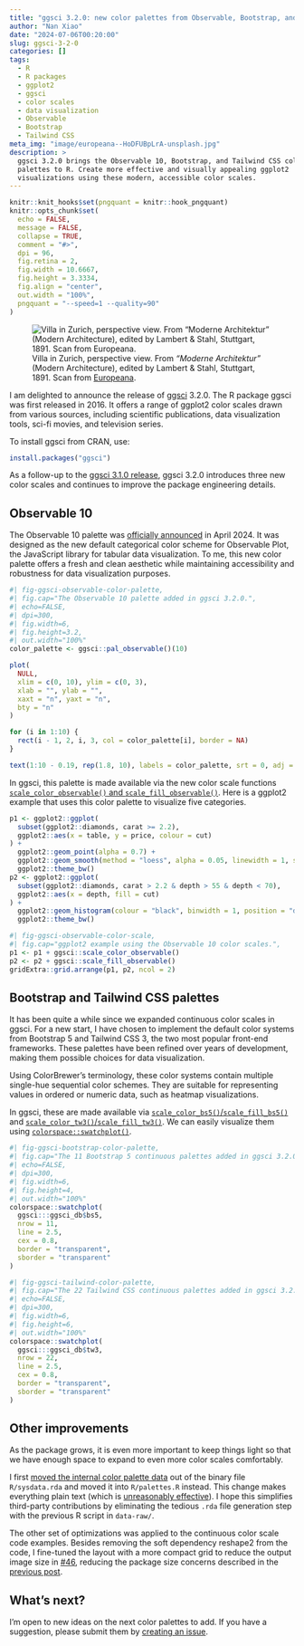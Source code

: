 ```yaml
---
title: "ggsci 3.2.0: new color palettes from Observable, Bootstrap, and Tailwind CSS"
author: "Nan Xiao"
date: "2024-07-06T00:20:00"
slug: ggsci-3-2-0
categories: []
tags:
  - R
  - R packages
  - ggplot2
  - ggsci
  - color scales
  - data visualization
  - Observable
  - Bootstrap
  - Tailwind CSS
meta_img: "image/europeana--HoDFUBpLrA-unsplash.jpg"
description: >
  ggsci 3.2.0 brings the Observable 10, Bootstrap, and Tailwind CSS color
  palettes to R. Create more effective and visually appealing ggplot2
  visualizations using these modern, accessible color scales.
---
```


```r
knitr::knit_hooks$set(pngquant = knitr::hook_pngquant)
knitr::opts_chunk$set(
  echo = FALSE,
  message = FALSE,
  collapse = TRUE,
  comment = "#>",
  dpi = 96,
  fig.retina = 2,
  fig.width = 10.6667,
  fig.height = 3.3334,
  fig.align = "center",
  out.width = "100%",
  pngquant = "--speed=1 --quality=90"
)
```

![Villa in Zurich, perspective view. From *"Moderne Architektur"* (Modern Architecture), edited by Lambert & Stahl, Stuttgart, 1891. Scan from [Europeana](https://unsplash.com/photos/-HoDFUBpLrA).](/image/europeana--HoDFUBpLrA-unsplash.jpg)

I am delighted to announce the release of [ggsci](https://nanx.me/ggsci/) 3.2.0.
The R package ggsci was first released in 2016.
It offers a range of ggplot2 color scales drawn from various sources,
including scientific publications, data visualization tools,
sci-fi movies, and television series.

To install ggsci from CRAN, use:

```r
install.packages("ggsci")
```

As a follow-up to the [ggsci 3.1.0 release](https://nanx.me/blog/post/ggsci-3-1-0/),
ggsci 3.2.0 introduces three new color scales and continues to improve the
package engineering details.

## Observable 10

The Observable 10 palette was
[officially announced](https://observablehq.com/blog/crafting-data-colors)
in April 2024. It was designed as the new default categorical color scheme for
Observable Plot, the JavaScript library for tabular data visualization.
To me, this new color palette offers a fresh and clean aesthetic while
maintaining accessibility and robustness for data visualization purposes.

```r
#| fig-ggsci-observable-color-palette,
#| fig.cap="The Observable 10 palette added in ggsci 3.2.0.",
#| echo=FALSE,
#| dpi=300,
#| fig.width=6,
#| fig.height=3.2,
#| out.width="100%"
color_palette <- ggsci::pal_observable()(10)

plot(
  NULL,
  xlim = c(0, 10), ylim = c(0, 3),
  xlab = "", ylab = "",
  xaxt = "n", yaxt = "n",
  bty = "n"
)

for (i in 1:10) {
  rect(i - 1, 2, i, 3, col = color_palette[i], border = NA)
}

text(1:10 - 0.19, rep(1.8, 10), labels = color_palette, srt = 0, adj = 1, xpd = TRUE, cex = 0.3)
```

In ggsci, this palette is made available via the new color scale functions
[`scale_color_observable()` and `scale_fill_observable()`](https://nanx.me/ggsci/reference/scale_observable.html).
Here is a ggplot2 example that uses this color palette to visualize five categories.

```r
p1 <- ggplot2::ggplot(
  subset(ggplot2::diamonds, carat >= 2.2),
  ggplot2::aes(x = table, y = price, colour = cut)
) +
  ggplot2::geom_point(alpha = 0.7) +
  ggplot2::geom_smooth(method = "loess", alpha = 0.05, linewidth = 1, span = 1) +
  ggplot2::theme_bw()
p2 <- ggplot2::ggplot(
  subset(ggplot2::diamonds, carat > 2.2 & depth > 55 & depth < 70),
  ggplot2::aes(x = depth, fill = cut)
) +
  ggplot2::geom_histogram(colour = "black", binwidth = 1, position = "dodge") +
  ggplot2::theme_bw()
```

```r
#| fig-ggsci-observable-color-scale,
#| fig.cap="ggplot2 example using the Observable 10 color scales.",
p1 <- p1 + ggsci::scale_color_observable()
p2 <- p2 + ggsci::scale_fill_observable()
gridExtra::grid.arrange(p1, p2, ncol = 2)
```

## Bootstrap and Tailwind CSS palettes

It has been quite a while since we expanded continuous color scales in ggsci.
For a new start, I have chosen to implement the default color systems from
Bootstrap 5 and Tailwind CSS 3, the two most popular front-end frameworks.
These palettes have been refined over years of development, making them
possible choices for data visualization.

Using ColorBrewer's terminology, these color systems contain multiple
single-hue sequential color schemes.
They are suitable for representing values in ordered or numeric data,
such as heatmap visualizations.

In ggsci, these are made available via
[`scale_color_bs5()`/`scale_fill_bs5()`](https://nanx.me/ggsci/reference/scale_bs5.html)
and [`scale_color_tw3()`/`scale_fill_tw3()`](https://nanx.me/ggsci/reference/scale_tw3.html).
We can easily visualize them using
[`colorspace::swatchplot()`](https://colorspace.r-forge.r-project.org/reference/swatchplot.html).

```r
#| fig-ggsci-bootstrap-color-palette,
#| fig.cap="The 11 Bootstrap 5 continuous palettes added in ggsci 3.2.0.",
#| echo=FALSE,
#| dpi=300,
#| fig.width=6,
#| fig.height=4,
#| out.width="100%"
colorspace::swatchplot(
  ggsci:::ggsci_db$bs5,
  nrow = 11,
  line = 2.5,
  cex = 0.8,
  border = "transparent",
  sborder = "transparent"
)
```

```r
#| fig-ggsci-tailwind-color-palette,
#| fig.cap="The 22 Tailwind CSS continuous palettes added in ggsci 3.2.0.",
#| echo=FALSE,
#| dpi=300,
#| fig.width=6,
#| fig.height=6,
#| out.width="100%"
colorspace::swatchplot(
  ggsci:::ggsci_db$tw3,
  nrow = 22,
  line = 2.5,
  cex = 0.8,
  border = "transparent",
  sborder = "transparent"
)
```

## Other improvements

As the package grows, it is even more important to keep things light
so that we have enough space to expand to even more color scales comfortably.

I first
[moved the internal color palette data](https://github.com/nanxstats/ggsci/pull/43)
out of the binary file `R/sysdata.rda` and moved it into `R/palettes.R` instead.
This change makes everything plain text
(which is [unreasonably effective](https://www.youtube.com/watch?v=WgV6M1LyfNY)).
I hope this simplifies third-party contributions by eliminating the
tedious `.rda` file generation step with the previous R script in `data-raw/`.

The other set of optimizations was applied to the continuous color scale
code examples. Besides removing the soft dependency reshape2 from the code,
I fine-tuned the layout with a more compact grid to reduce the output
image size in [#46](https://github.com/nanxstats/ggsci/pull/46), reducing the
package size concerns described in the
[previous post](https://nanx.me/blog/post/rpkgs-pngquant-ragg/).

## What's next?

I'm open to new ideas on the next color palettes to add.
If you have a suggestion, please submit them by
[creating an issue](https://github.com/nanxstats/ggsci/issues).
